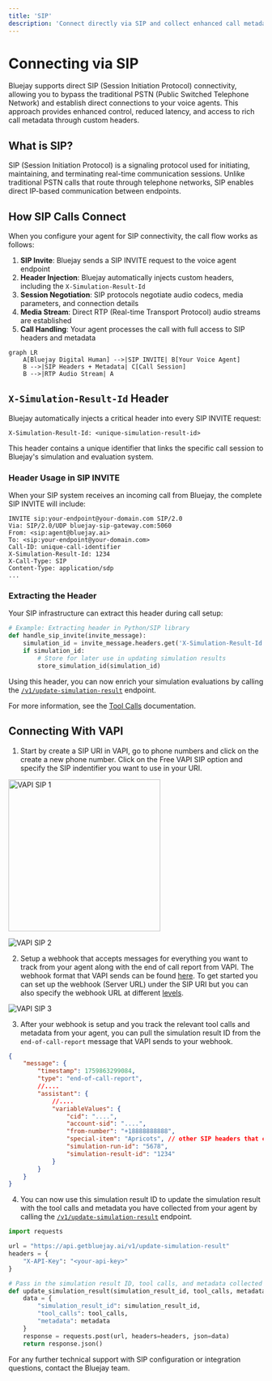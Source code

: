 ```yaml
---
title: 'SIP'
description: 'Connect directly via SIP and collect enhanced call metadata'
---
```


# Connecting via SIP

Bluejay supports direct SIP (Session Initiation Protocol) connectivity, allowing you to bypass the traditional PSTN (Public Switched Telephone Network) and establish direct connections to your voice agents. This approach provides enhanced control, reduced latency, and access to rich call metadata through custom headers.

## What is SIP?

SIP (Session Initiation Protocol) is a signaling protocol used for initiating, maintaining, and terminating real-time communication sessions. Unlike traditional PSTN calls that route through telephone networks, SIP enables direct IP-based communication between endpoints.

## How SIP Calls Connect

When you configure your agent for SIP connectivity, the call flow works as follows:

1. **SIP Invite**: Bluejay sends a SIP INVITE request to the voice agent endpoint
2. **Header Injection**: Bluejay automatically injects custom headers, including the `X-Simulation-Result-Id`
3. **Session Negotiation**: SIP protocols negotiate audio codecs, media parameters, and connection details
4. **Media Stream**: Direct RTP (Real-time Transport Protocol) audio streams are established
5. **Call Handling**: Your agent processes the call with full access to SIP headers and metadata
```mermaid
graph LR
    A[Bluejay Digital Human] -->|SIP INVITE| B[Your Voice Agent]
    B -->|SIP Headers + Metadata| C[Call Session]
    B -->|RTP Audio Stream| A
```

## `X-Simulation-Result-Id` Header

Bluejay automatically injects a critical header into every SIP INVITE request:

```
X-Simulation-Result-Id: <unique-simulation-result-id>
```

This header contains a unique identifier that links the specific call session to Bluejay's simulation and evaluation system.

### Header Usage in SIP INVITE

When your SIP system receives an incoming call from Bluejay, the complete SIP INVITE will include:

```sip
INVITE sip:your-endpoint@your-domain.com SIP/2.0
Via: SIP/2.0/UDP bluejay-sip-gateway.com:5060
From: <sip:agent@bluejay.ai>
To: <sip:your-endpoint@your-domain.com>
Call-ID: unique-call-identifier
X-Simulation-Result-Id: 1234
X-Call-Type: SIP
Content-Type: application/sdp
...
```

### Extracting the Header

Your SIP infrastructure can extract this header during call setup:

```python
# Example: Extracting header in Python/SIP library
def handle_sip_invite(invite_message):
    simulation_id = invite_message.headers.get('X-Simulation-Result-Id')
    if simulation_id:
        # Store for later use in updating simulation results
        store_simulation_id(simulation_id)
```

Using this header, you can now enrich your simulation evaluations by calling the [`/v1/update-simulation-result`](/api-reference/endpoint/update-simulation-result) endpoint.

For more information, see the [Tool Calls](/core-concepts/tool-calls#step-3%3A-enrich-your-evaluations) documentation.

## Connecting With VAPI

1. Start by create a SIP URI in VAPI, go to phone numbers and click on the create a new phone number. Click on the Free VAPI SIP option and specify the SIP indentifier you want to use in your URI.

<img 
src="/images/vapi_sip_1.png" 
alt="VAPI SIP 1"
width="300"
/>

<img 
src="/images/vapi_sip_2.png" 
alt="VAPI SIP 2"
/>

2. Setup a webhook that accepts messages for everything you want to track from your agent along with the end of call report from VAPI. The webhook format that VAPI sends can be found [here](https://docs.vapi.ai/api-reference/webhooks/server-message). To get started you can set up the webhook (Server URL) under the SIP URI but you can also specify the webhook URL at different [levels](https://docs.vapi.ai/server-url/setting-server-urls).

<img 
src="/images/vapi_sip_3.png" 
alt="VAPI SIP 3"
/>

3. After your webhook is setup and you track the relevant tool calls and metadata from your agent, you can pull the simulation result ID from the `end-of-call-report` message that VAPI sends to your webhook.
```json highlight="14"
{
    "message": {
        "timestamp": 1759863299084,
        "type": "end-of-call-report",
        //....
        "assistant": {
            //....
            "variableValues": {
                "cid": "....",
                "account-sid": "....",
                "from-number": "+18888888888",
                "special-item": "Apricots", // other SIP headers that could be sent from Bluejay
                "simulation-run-id": "5678",
                "simulation-result-id": "1234"
            }
        }
    }
}
```
4. You can now use this simulation result ID to update the simulation result with the tool calls and metadata you have collected from your agent by calling the [`/v1/update-simulation-result`](/api-reference/endpoint/update-simulation-result) endpoint.

```python
import requests

url = "https://api.getbluejay.ai/v1/update-simulation-result"
headers = {
    "X-API-Key": "<your-api-key>"
}

# Pass in the simulation result ID, tool calls, and metadata collected from VAPI
def update_simulation_result(simulation_result_id, tool_calls, metadata):
    data = {
        "simulation_result_id": simulation_result_id,
        "tool_calls": tool_calls,
        "metadata": metadata
    }
    response = requests.post(url, headers=headers, json=data)
    return response.json()
```

For any further technical support with SIP configuration or integration questions, contact the Bluejay team.
